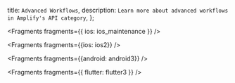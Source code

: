   title: `Advanced Workflows`,
  description: `Learn more about advanced workflows in Amplify's API category`,
};


<Fragments fragments={{ ios: ios_maintenance }} />


<Fragments fragments={{ios: ios2}} />


<Fragments fragments={{android: android3}} />


<Fragments fragments={{ flutter: flutter3 }} />
